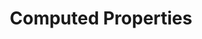 ---
title: Computed Properties
description: Computed properties are cached based on their dependencies
---